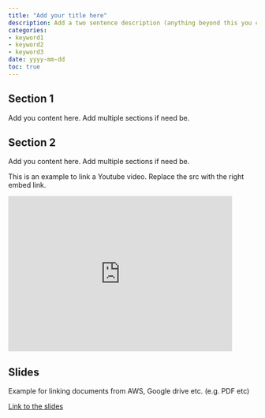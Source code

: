 ```yaml
---
title: "Add your title here"
description: Add a two sentence description (anything beyond this you can leave three dots...)
categories: 
- keyword1
- keyword2
- keyword3
date: yyyy-mm-dd
toc: true
---
```


## Section 1
Add you content here. Add multiple sections if need be.


## Section 2
Add you content here. Add multiple sections if need be.

This is an example to link a Youtube video. Replace the src with the right embed link. 

<iframe width="90%" height="315" src="https://www.youtube.com/embed/olo5QibDbOs" frameborder="0" allowfullscreen>

</iframe>


## Slides

Example for linking documents from AWS, Google drive etc. (e.g. PDF etc)

[Link to the slides](https://higherlogicdownload.s3.amazonaws.com/AMSTAT/55557379-e8d6-4476-bccf-8ef2ef3dc4ef/UploadedImages/ACOP10/SXP_ALL_SLIDES.pdf)

